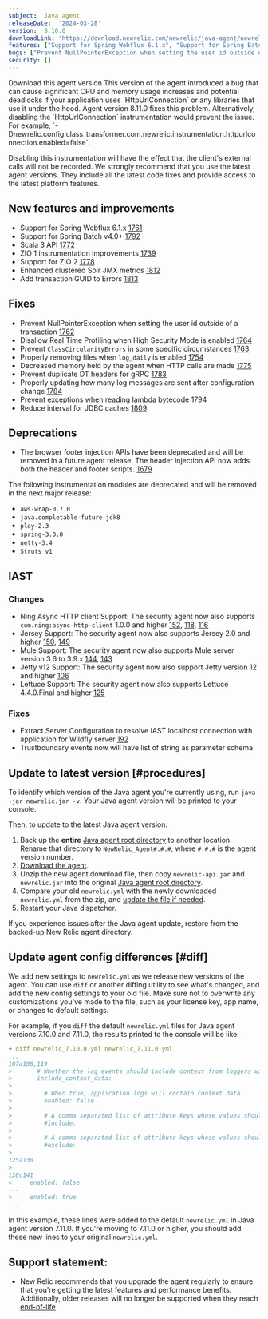 ```yaml
---
subject:  Java agent
releaseDate:  '2024-03-28'
version:  8.10.0
downloadLink: 'https://download.newrelic.com/newrelic/java-agent/newrelic-agent/8.10.0/'
features: ["Support for Spring Webflux 6.1.x", "Support for Spring Batch v4.0+", "Scala 3 API", "Zio 1 instrumentation improvements", "Support for Zio 2", "Enhanced clustered Solr JMX metrics", "Add transaction GUID to Errors"]
bugs: ["Prevent NullPointerException when setting the user id outside of a transaction", "Disallow Real Time Profiling when High Security Mode is enabled", "Prevent ClassCircularityErrors in some specific circumstances", "Properly removing files when log_daily is enabled", "Decreased memory held by the agent when HTTP calls are made", "Prevent duplicate DT headers for gRPC", "Properly updating how many log messages are sent after configuration change", "Prevent exceptions when reading lambda bytecode", "Reduce interval for JDBC caches"]
security: []
---
```


<ButtonGroup>
  <ButtonLink
    role="button"
    to="https://download.newrelic.com/newrelic/java-agent/newrelic-agent/8.10.0/"
    variant="primary"
  >
    Download this agent version
  </ButtonLink>
</ButtonGroup>

<Callout variant="caution">
  This version of the agent introduced a bug that can cause significant CPU and memory usage increases and potential deadlocks if your application uses `HttpUrlConnection` or any libraries that use it under the hood. Agent version 8.11.0 fixes this problem. Alternatively, disabling the `HttpUrlConnection` instrumentation would prevent the issue. For example, `-Dnewrelic.config.class_transformer.com.newrelic.instrumentation.httpurlconnection.enabled=false`.

  Disabling this instrumentation will have the effect that the client's external calls will not be recorded. We strongly recommend that you use the latest agent versions. They include all the latest code fixes and provide access to the latest platform features.
</Callout>

## New features and improvements

* Support for Spring Webflux 6.1.x [1761](https://github.com/newrelic/newrelic-java-agent/pull/1761)
* Support for Spring Batch v4.0+ [1792](https://github.com/newrelic/newrelic-java-agent/pull/1792)
* Scala 3 API [1772](https://github.com/newrelic/newrelic-java-agent/pull/1772)
* ZIO 1 instrumentation improvements [1739](https://github.com/newrelic/newrelic-java-agent/pull/1739)
* Support for ZIO 2 [1778](https://github.com/newrelic/newrelic-java-agent/pull/1778)
* Enhanced clustered Solr JMX metrics [1812](https://github.com/newrelic/newrelic-java-agent/pull/1812)
* Add transaction GUID to Errors [1813](https://github.com/newrelic/newrelic-java-agent/pull/1813)

## Fixes

* Prevent NullPointerException when setting the user id outside of a transaction [1762](https://github.com/newrelic/newrelic-java-agent/pull/1762)
* Disallow Real Time Profiling when High Security Mode is enabled [1764](https://github.com/newrelic/newrelic-java-agent/pull/1764)
* Prevent `ClassCircularityErrors` in some specific circumstances [1763](https://github.com/newrelic/newrelic-java-agent/pull/1763)
* Properly removing files when `log_daily` is enabled [1754](https://github.com/newrelic/newrelic-java-agent/pull/1754)
* Decreased memory held by the agent when HTTP calls are made [1775](https://github.com/newrelic/newrelic-java-agent/pull/1775)
* Prevent duplicate DT headers for gRPC [1783](https://github.com/newrelic/newrelic-java-agent/pull/1783)
* Properly updating how many log messages are sent after configuration change [1784](https://github.com/newrelic/newrelic-java-agent/pull/1784)
* Prevent exceptions when reading lambda bytecode [1794](https://github.com/newrelic/newrelic-java-agent/pull/1794)
* Reduce interval for JDBC caches [1809](https://github.com/newrelic/newrelic-java-agent/pull/1809)

## Deprecations

* The browser footer injection APIs have been deprecated and will be removed in a future agent release. The header injection API now adds both the header and footer scripts. [1679](https://github.com/newrelic/newrelic-java-agent/pull/1679)

The following instrumentation modules are deprecated and will be removed in the next major release:

* `aws-wrap-0.7.0`
* `java.completable-future-jdk8`
* `play-2.3`
* `spring-3.0.0`
* `netty-3.4`
* `Struts v1`

## IAST

### Changes

* Ning Async HTTP client Support: The security agent now also supports `com.ning:async-http-client` 1.0.0 and higher [152](https://github.com/newrelic/csec-java-agent/pull/152), [118](https://github.com/newrelic/csec-java-agent/pull/118), [116](https://github.com/newrelic/csec-java-agent/pull/116)
* Jersey Support: The security agent now also supports Jersey 2.0 and higher [150](https://github.com/newrelic/csec-java-agent/pull/150), [149](https://github.com/newrelic/csec-java-agent/pull/149)
* Mule Support: The security agent now also supports Mule server version 3.6 to 3.9.x [144](https://github.com/newrelic/csec-java-agent/pull/144), [143](https://github.com/newrelic/csec-java-agent/pull/143)
* Jetty v12 Support: The security agent now also support Jetty version 12 and higher [106](https://github.com/newrelic/csec-java-agent/pull/106)
* Lettuce Support: The security agent now also supports Lettuce 4.4.0.Final and higher [125](https://github.com/newrelic/csec-java-agent/pull/125)

### Fixes

* Extract Server Configuration to resolve IAST localhost connection with application for Wildfly server [192](https://github.com/newrelic/csec-java-agent/pull/192)
* Trustboundary events now will have list of string as parameter schema

## Update to latest version [#procedures]

To identify which version of the Java agent you're currently using, run `java -jar newrelic.jar -v`. Your Java agent version will be printed to your console.

Then, to update to the latest Java agent version:

1. Back up the **entire** [Java agent root directory](/docs/agents/manage-apm-agents/troubleshooting/find-agent-root-directory#java-agent) to another location. Rename that directory to `NewRelic_Agent#.#.#`, where `#.#.#` is the agent version number.
2. [Download the agent](/docs/release-notes/agent-release-notes/java-release-notes).
3. Unzip the new agent download file, then copy `newrelic-api.jar` and `newrelic.jar` into the original [Java agent root directory](/docs/agents/manage-apm-agents/troubleshooting/find-agent-root-directory#java-agent).
4. Compare your old `newrelic.yml` with the newly downloaded `newrelic.yml` from the zip, and [update the file if needed](#diff).
5. Restart your Java dispatcher.

If you experience issues after the Java agent update, restore from the backed-up New Relic agent directory.

## Update agent config differences [#diff]

We add new settings to `newrelic.yml` as we release new versions of the agent. You can use `diff` or another diffing utility to see what's changed, and add the new config settings to your old file. Make sure not to overwrite any customizations you've made to the file, such as your license key, app name, or changes to default settings.

For example, if you `diff` the default `newrelic.yml` files for Java agent versions 7.10.0 and 7.11.0, the results printed to the console will be like:

```yaml
➜ diff newrelic_7.10.0.yml newrelic_7.11.0.yml
...
107a108,119
>       # Whether the log events should include context from loggers with support for that.
>       include_context_data:
>
>         # When true, application logs will contain context data.
>         enabled: false
>
>         # A comma separated list of attribute keys whose values should be sent to New Relic.
>         #include:
>
>         # A comma separated list of attribute keys whose values should not be sent to New Relic.
>         #exclude:
>
125a138
>
128c141
<     enabled: false
---
>     enabled: true
...
```

In this example, these lines were added to the default `newrelic.yml` in Java agent version 7.11.0. If you're moving to 7.11.0 or higher, you should add these new lines to your original `newrelic.yml`.

## Support statement:

* New Relic recommends that you upgrade the agent regularly to ensure that you're getting the latest features and performance benefits. Additionally, older releases will no longer be supported when they reach [end-of-life](https://docs.newrelic.com/docs/using-new-relic/cross-product-functions/install-configure/notification-changes-new-relic-saas-features-distributed-software/).
